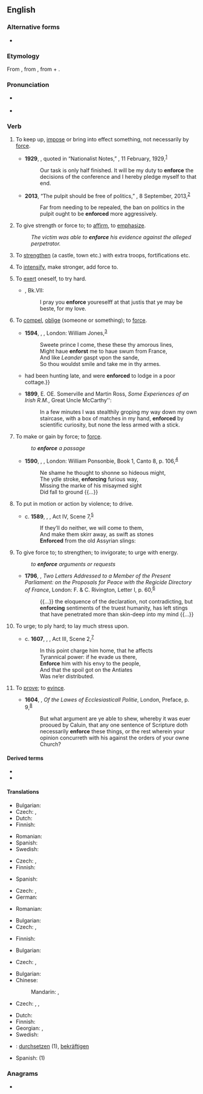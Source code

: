 ==English==

===Alternative forms===
* {{l|en|inforce}} {{qualifier|obsolete}}

===Etymology===
From {{etyl|fro|en}} {{m|fro|enforcier}}, from {{etyl|LL.|en}} {{m|la|infortiāre}}, from {{m|la|in-}} + {{m|la|fortis||strong}}.

===Pronunciation===
* {{a|UK}} {{IPA|/ɪnˈfɔːs/|lang=en}}
* {{rhymes|ɔː(ɹ)s|lang=en}}

===Verb===
{{en-verb|enforc}}

# To keep up, [[impose]] or bring into effect something, not necessarily by [[force]]. {{defdate|from 17<sup>th</sup>c.}}
#: {{ux|en|The police are there to '''enforce''' the law.}}
#* '''1929''', {{w|Chiang Kai-shek}}, quoted in “Nationalist Notes,” ''{{w|Time (magazine)|Time}}'', 11 February, 1929,<sup>[http://www.time.com/time/magazine/article/0,9171,737333,00.html]</sup>
#*: Our task is only half finished. It will be my duty to '''enforce''' the decisions of the conference and I hereby pledge myself to that end.
#* '''2013''', “The pulpit should be free of politics,” ''{{w|Los Angeles Times}}'', 8 September, 2013,<sup>[http://articles.latimes.com/2013/sep/08/opinion/la-ed-irs-church-political-campaign-johnson-amendm-20130908]</sup>
#*: Far from needing to be repealed, the ban on politics in the pulpit ought to be '''enforced''' more aggressively.
# To give strength or force to; to [[affirm]], to [[emphasize]]. {{defdate|from 15<sup>th</sup>c.}}
#: ''The victim was able to '''enforce''' his evidence against the alleged perpetrator.''
# {{lb|en|obsolete|transitive}} To [[strengthen]] (a castle, town etc.) with extra troops, fortifications etc. {{defdate|14<sup>th</sup>-18<sup>th</sup>c.}}
# {{lb|en|obsolete|transitive}} To [[intensify]], make stronger, add force to. {{defdate|14<sup>th</sup>-18<sup>th</sup>c.}}
# {{lb|en|obsolete|reflexive}} To [[exert]] oneself, to try hard. {{defdate|14<sup>th</sup>-17<sup>th</sup>c.}}
#* {{RQ:Mlry MrtArthr1}}, Bk.VII:
#*: I pray you '''enforce''' youreselff at that justis that ye may be beste, for my love.
# {{lb|en|obsolete}} To [[compel]], [[oblige]] (someone or something); to [[force]]. {{defdate|from 16<sup>th</sup>c.}}
#* '''1594''', {{w|Christopher Marlowe}}, ''{{w|Edward II (play)|Edward II}}'', London: William Jones,<sup>[http://name.umdl.umich.edu/A07018.0001.001]</sup>
#*: Sweete prince I come, these these thy amorous lines,
#*: Might haue '''enforst''' me to haue swum from France,
#*: And like ''Leander'' gaspt vpon the sande,
#*: So thou wouldst smile and take me in thy armes.
#* {{RQ:Burton Melancholy|part=I|section=2|member=4|subsection=iv|passage=Uladislaus the Second, King of Poland, and Peter Dunnius, Earl of Shrine{{...}}had been hunting late, and were '''enforced''' to lodge in a poor cottage.}}
#* '''1899''', E. OE. Somerville and Martin Ross, ''Some Experiences of an Irish R.M.'', Great Uncle McCarthy'':
#*: In a few minutes I was stealthily groping my way down my own staircase, with a box of matches in my hand, '''enforced''' by scientific curiosity, but none the less armed with a stick.
# {{lb|en|obsolete}} To make or gain by force; to [[force]].
#: ''to '''enforce''' a passage''
#* '''1590''', {{w|Edmund Spenser}}, ''{{w|The Faerie Queene}}'', London: William Ponsonbie, Book 1, Canto 8, p. 106,<sup>[http://name.umdl.umich.edu/A12777.0001.001]</sup>
#*: Ne shame he thought to shonne so hideous might,
#*: The ydle stroke, '''enforcing''' furious way,
#*: Missing the marke of his misaymed sight
#*: Did fall to ground {{...}}
# {{lb|en|obsolete}} To put in motion or action by violence; to drive.
#* c. '''1589''', {{w|William Shakespeare}}, ''{{w|Henry V (play)|Henry V}}'', Act IV, Scene 7,<sup>[http://www.opensourceshakespeare.org/views/plays/play_view.php?WorkID=henry5&Scope=entire&pleasewait=1&msg=pl]</sup>
#*: If they’ll do neither, we will come to them,
#*: And make them skirr away, as swift as stones
#*: '''Enforced''' from the old Assyrian slings:
# {{lb|en|obsolete}} To give force to; to strengthen; to invigorate; to urge with energy.
#: ''to '''enforce''' arguments or requests''
#* '''1796''', {{w|Edmund Burke}}, ''Two Letters Addressed to a Member of the Present Parliament: on the Proposals for Peace with the Regicide Directory of France'', London: F. & C. Rivington, Letter I, p. 60,<sup>[http://name.umdl.umich.edu/004904033.0001.000]</sup>
#*: {{...}} the eloquence of the declaration, not contradicting, but '''enforcing''' sentiments of the truest humanity, has left stings that have penetrated more than skin-deep into my mind {{...}}
# {{lb|en|obsolete}} To urge; to ply hard; to lay much stress upon.
#* c. '''1607''', {{w|William Shakespeare}}, ''{{w|Coriolanus}}'', Act III, Scene 2,<sup>[http://www.opensourceshakespeare.org/views/plays/play_view.php?WorkID=coriolanus&Scope=entire&pleasewait=1&msg=pl]</sup>
#*: In this point charge him home, that he affects
#*: Tyrannical power: if he evade us there,
#*: '''Enforce''' him with his envy to the people,
#*: And that the spoil got on the Antiates
#*: Was ne’er distributed.
# {{lb|en|obsolete}} To [[prove]]; to [[evince]].
#* '''1604''', {{w|Richard Hooker}}, ''Of the Lawes of Ecclesiasticall Politie'', London, Preface, p. 9,<sup>[http://name.umdl.umich.edu/A03590.0001.001]</sup>
#*: But what argument are ye able to shew, whereby it was euer prooued by Caluin, that any one sentence of Scripture doth necessarily '''enforce''' these things, or the rest wherein your opinion concurreth with his against the orders of your owne Church?

====Derived terms====
* {{l|en|enforcer}}
* {{l|en|enforcement}}

====Translations====
{{trans-top|to strengthen}}
* Bulgarian: {{t+|bg|укрепявам|sc=Cyrl}}
* Czech: {{t+|cs|posílit|pf}}, {{t|cs|posilovat|impf}}
* Dutch: {{t+|nl|versterken}}
* Finnish: {{t+|fi|vahvistaa}}
{{trans-mid}}
* Romanian: {{t+|ro|întări}}
* Spanish: {{t+|es|reforzar}}
* Swedish: {{t+|sv|förstärka}}
{{trans-bottom}}

{{trans-top|to intensify}}
* Czech: {{t|cs|zesílit|pf}}, {{t|cs|zesilovat|impf}}
* Finnish: {{t+|fi|vahvistaa}}
{{trans-mid}}
* Spanish: {{t+|es|intensificar}}
{{trans-bottom}}

{{trans-top|to exert}}
* Czech: {{t|cs|vynutit|pf}}, {{t|cs|vynucovat|impf}}
* German: {{t+|de|durchsetzen}}
{{trans-mid}}
* Romanian: {{t+|ro|obliga}}
{{trans-bottom}}

{{trans-top|to affirm}}
* Bulgarian: {{t+|bg|настоявам|sc=Cyrl}}
* Czech: {{t+|cs|potvrdit|pf}}, {{t|cs|potvrzovat|impf}}
{{trans-mid}}
* Finnish: {{t+|fi|vahvistaa}}
{{trans-bottom}}

{{trans-top|to compel}}
* Bulgarian: {{t+|bg|принуждавам|sc=Cyrl}}
{{trans-mid}}
* Czech: {{t+|cs|přinutit|pf}}, {{t|cs|přinucovat|impf}}
{{trans-bottom}}

{{trans-top|to keep up}}
* Bulgarian: {{t+|bg|налагам|sc=Cyrl}}
* Chinese:
*: Mandarin: {{t+|cmn|實施|sc=Hani}}, {{t+|cmn|執行|sc=Hani}}
* Czech: {{t|cs|prosazovat}}, {{t|cs|vynucovat}}, {{t+|cs|udržovat|impf}}
{{trans-mid}}
* Dutch: {{t+|nl|handhaven}}
* Finnish: {{t+|fi|valvoa}}
* Georgian: {{t|ka|აღსრულება}}, {{t|ka|აღასრულებს}}
* Swedish: {{t+|sv|upprätthålla}}
{{trans-bottom}}

{{checktrans-top}}
* {{ttbc|de}}: [[durchsetzen]] (1), [[bekräftigen]]
{{trans-mid}}
* Spanish: {{t+check|es|imponer}} (1)
{{trans-bottom}}

===Anagrams===
* {{anagrams|en|a=ceefnor|forcené}}